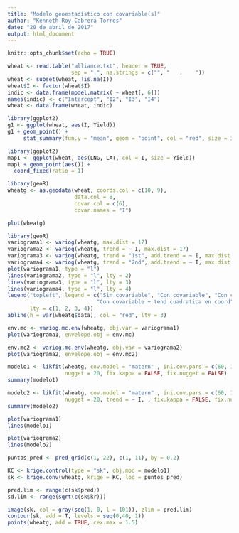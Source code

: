 ```yaml
---
title: "Modelo geoestadístico con covariable(s)"
author: "Kenneth Roy Cabrera Torres"
date: "20 de abril de 2017"
output: html_document
---
```


```r
knitr::opts_chunk$set(echo = TRUE)
```

```r
wheat <- read.table("alliance.txt", header = TRUE, 
                    sep = ",", na.strings = c("", "   .    "))
wheat <- subset(wheat, !is.na(I))
wheat$I <- factor(wheat$I)
indic <- data.frame(model.matrix( ~ wheat[, 6]))
names(indic) <- c("Intercept", "I2", "I3", "I4")
wheat <- data.frame(wheat, indic)
```


```r
library(ggplot2)
g1 <- ggplot(wheat, aes(I, Yield))
g1 + geom_point() +
     stat_summary(fun.y = "mean", geom = "point", col = "red", size = 3)
```



```r
library(ggplot2)
map1 <- ggplot(wheat, aes(LNG, LAT, col = I, size = Yield)) 
map1 + geom_point(aes()) + 
  coord_fixed(ratio = 1)
```

```r
library(geoR)
wheatg <- as.geodata(wheat, coords.col = c(10, 9),
                     data.col = 8,
                     covar.col = c(6),
                     covar.names = "I")

plot(wheatg)
```

```r
library(geoR)
variograma1 <- variog(wheatg, max.dist = 17)
variograma2 <- variog(wheatg, trend = ~ I, max.dist = 17)
variograma3 <- variog(wheatg, trend = "1st", add.trend = ~ I, max.dist = 17)
variograma4 <- variog(wheatg, trend = "2nd", add.trend = ~ I, max.dist = 17)
plot(variograma1, type = "l")
lines(variograma2, type = "l", lty = 2)
lines(variograma3, type = "l", lty = 3)
lines(variograma4, type = "l", lty = 4)
legend("topleft", legend = c("Sin covariable", "Con covariable", "Con covariable + tend lineal en coord",
                            "Con covariable + tend cuadratica en coord" ),
       lty = c(1, 2, 3, 4))
abline(h = var(wheatg$data), col = "red", lty = 3)
```

```r
env.mc <- variog.mc.env(wheatg, obj.var = variograma1)
plot(variograma1, envelope.obj = env.mc)
```

```r
env.mc2 <- variog.mc.env(wheatg, obj.var = variograma2)
plot(variograma2, envelope.obj = env.mc2)
```


```r
modelo1 <- likfit(wheatg, cov.model = "matern" , ini.cov.pars = c(60, 1), kappa = 2,
                  nugget = 20, fix.kappa = FALSE, fix.nugget = FALSE)
summary(modelo1)
```

```r
modelo2 <- likfit(wheatg, cov.model = "matern" , ini.cov.pars = c(60, 1), kappa = 2,
                  nugget = 20, trend = ~ I, , fix.kappa = FALSE, fix.nugget = FALSE)
summary(modelo2)
```

```r
plot(variograma1)
lines(modelo1)
```

```r
plot(variograma2)
lines(modelo2)
```

```r
puntos_pred <- pred_grid(c(1, 22), c(1, 11), by = 0.2)
```


```r
KC <- krige.control(type = "sk", obj.mod = modelo1)
sk <- krige.conv(wheatg, krige = KC, loc = puntos_pred)
```

```r
pred.lim <- range(c(sk$pred))
sd.lim <- range(sqrt(c(sk$kr)))

image(sk, col = gray(seq(1, 0, l = 101)), zlim = pred.lim)
contour(sk, add = T, levels = seq(0,40, 1))
points(wheatg, add = TRUE, cex.max = 1.5)
```

